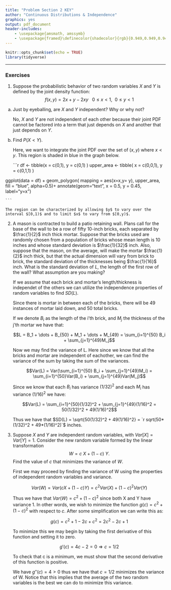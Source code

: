 ```yaml
---
title: "Problem Section 2 KEY"
author: "Continuous Distributions & Independence"
graphics: yes
output: pdf_document
header-includes:
    - \usepackage{amsmath, amssymb}
    - \usepackage{framed}\definecolor{shadecolor}{rgb}{0.949,0.949,0.949}
---
```


```r
knitr::opts_chunk$set(echo = TRUE)
library(tidyverse)
```

\begin{shaded}

\textbf{Learning Outcomes}

The problems are designed to build conceptual understanding and problem-solving skills. The emphasis is on learning to find, evaluate and build confidence. The specific tasks include: 

 
   - Eyeballing if two random variables are independent of each other
   
   - Performing probability calculations with joint PDFs
   
   - Calculating the mean and standard deviation of linear combinations of independent random variables. 

   - Back up and support work with relevant explanations


\end{shaded}


* * *

### Exercises 

1. Suppose the probabilistic behavior of two random variables $X$ and $Y$ is defined by the joint density function:
$$f(x,y) = 2x +y - 2 x y \ \ \ 0 \leq x < 1, \ \ 0 \leq y < 1$$

a. Just by eyeballing, are $X$ and $Y$ independent? Why or why not?

    No, $X$ and $Y$ are not independent of each other because their joint PDF cannot be factored into a term that just depends on $X$ and another that just depends on $Y$.
    
b. Find $P(X < Y)$.

    Here, we want to integrate the joint PDF over the set of $(x,y)$ where $x < y$. This region is shaded in blue in the graph below.

    ```r

df <- tibble(x = c(0,1),
             y = c(0,1) )
upper_area <- tibble( x = c(0,0,1), y = c(0,1,1) )

ggplot(data = df) +
  geom_polygon( mapping = aes(x=x,y= y), 
                upper_area, 
                fill = "blue",
                alpha=0.5)+ 
   annotate(geom="text", x = 0.5, y = 0.45, label="y=x")
  

    ```
   
    The region can be characterized by allowing $y$ to vary over the interval $[0,1)$ and to limit $x$ to vary from $[0,y)$. 
   
  \begin{align*}
    P(X < Y) &= \int\limits_{0}^{1} \int\limits_{0}^{y} f(x,y) dx dy, \\
    &= \int\limits_{0}^{1} \int\limits_{0}^{y} (2x +y - 2\:x\:y) dx\:dy \\
    &= \int\limits_{0}^{1} \left. x^2 + xy - x^2\:y \right\rvert_{0}^{y} dx \\
    &= \int\limits_0^{1} (2y^2-y^3)\:dy \\
    &= \left. \frac{2y^3}{3} - \frac{y^4}{4} \right\rvert_0^{1} =    \frac{5}{12}.
  \end{align*}



2. A mason is contracted to build a patio retaining wall. Plans call for the base of the wall to be a row of fifty 10-inch bricks, each separated by $\frac{1}{2}$ inch thick mortar. Suppose that the bricks used are randomly chosen from a
population of bricks whose mean length is 10 inches and
whose standard deviation is $\frac{1}{32}$ inch. Also, suppose that the
mason, on the average, will make the mortar $\frac{1}{2}$ inch thick,
but that the actual dimension will vary from brick to brick,
the standard deviation of the thicknesses being $\frac{1}{16}$ inch. What is the standard deviation of $L$, the length of the first
row of the wall? What assumption are you making?

    If we assume that each brick and mortar's length/thickness is independet of the others we can utilize the independence properties of random variables to find $SD(L)$.

    Since there is mortar in between each of the bricks, there will be 49 instances of mortar laid down, and 50 total bricks.

    If we denote $B_i$ as the length of the i'th brick, and $M_j$ the thickness of the j'th mortar we have that:

    $$L = B_1 + \dots + B_{50} + M_1 + \dots + M_{49}  = \sum_{i=1}^{50} B_i + \sum_{j=1}^{49}M_j$$

    Now we may find the variance of L. Here since we know that all the bricks and mortar are independent of eachother, we can find the variance of the sum by taking the sum of the variances. 

    $$Var(L) = Var(\sum_{i=1}^{50} B_i + \sum_{j=1}^{49}M_i) = \sum_{i=1}^{50}Var(B_i) + \sum_{j=1}^{49}Var(M_j)$$

    Since we know that each $B_i$ has variance $(1/32)^2$ and each $M_i$ has variance $(1/16)^2$ we have:

    $$Var(L) = \sum_{i=1}^{50}(1/32)^2 + \sum_{j=1}^{49}(1/16)^2 = 50(1/32)^2 + 49(1/16)^2$$

    Thus we have that $SD(L) = \sqrt{50(1/32)^2 + 49(1/16)^2} = `r sqrt(50*(1/32)^2 + 49*(1/16)^2)`$ inches. 


3. Suppose $X$ and $Y$ are independent random variables, with $Var\left[X \right] = Var\left[Y \right] =1$. Consider the new random variable formed by the linear transformation $$W = c\:X + (1-c)\:Y.$$
Find the value of $c$  that minimizes the variance of $W$. 


    First we may proceed by finding the variance of W using the properties of independent random variables and variance.

    $$Var(W) = Var(cX+(1-c)Y) = c^2Var(X) + (1-c)^2Var(Y)$$
     
    Thus we have that $Var(W) = c^2 + (1-c)^2$ since both X and Y have variance 1.
    In other words, we wish to minimize the function $g(c) = c^2 + (1-c)^2$ with respect to $c$. After some simplification we can write this as:

    $$g(c) = c^2 + 1 - 2c + c^2 = 2c^2 - 2c + 1$$
 
    To minimize this we may begin by taking the first derivative of this function and setting it to zero.

    $$g'(c) = 4c - 2 = 0 \Rightarrow c = 1/2$$

    To check that c is a minimum, we must show that the second derivative of this function is positive.

    We have $g''(c) = 4 >0$ thus we have that $c=1/2$ minimizes the variance of W. Notice that this implies that the average of the two random variables is the best we can do to minimize this variance. 